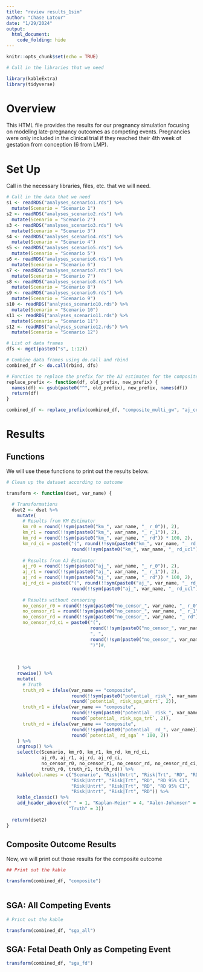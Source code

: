 ```yaml
---
title: "review results_1sim"
author: "Chase Latour"
date: "1/29/2024"
output: 
  html_document:
    code_folding: hide
---
```


```r
knitr::opts_chunk$set(echo = TRUE)

# Call in the libraries that we need

library(kableExtra)
library(tidyverse)

```

# Overview

This HTML file provides the results for our pregnancy simulation focusing on modeling late-pregnancy outcomes as competing events. Pregnancies were only included in the clinical trial if they reached their 4th week of gestation from conception (6 from LMP).

# Set Up

Call in the necessary libraries, files, etc. that we will need.

```r

# Call in the data that we need
s1 <- readRDS("analyses_scenario1.rds") %>% 
  mutate(Scenario = "Scenario 1")
s2 <- readRDS("analyses_scenario2.rds") %>% 
  mutate(Scenario = "Scenario 2")
s3 <- readRDS("analyses_scenario3.rds") %>% 
  mutate(Scenario = "Scenario 3")
s4 <- readRDS("analyses_scenario4.rds") %>% 
  mutate(Scenario = "Scenario 4")
s5 <- readRDS("analyses_scenario5.rds") %>% 
  mutate(Scenario = "Scenario 5")
s6 <- readRDS("analyses_scenario6.rds") %>% 
  mutate(Scenario = "Scenario 6")
s7 <- readRDS("analyses_scenario7.rds") %>% 
  mutate(Scenario = "Scenario 7")
s8 <- readRDS("analyses_scenario8.rds") %>% 
  mutate(Scenario = "Scenario 8")
s9 <- readRDS("analyses_scenario9.rds") %>% 
  mutate(Scenario = "Scenario 9")
s10 <- readRDS("analyses_scenario10.rds") %>% 
  mutate(Scenario = "Scenario 10")
s11 <- readRDS("analyses_scenario11.rds") %>% 
  mutate(Scenario = "Scenario 11")
s12 <- readRDS("analyses_scenario12.rds") %>% 
  mutate(Scenario = "Scenario 12")

# List of data frames
dfs <- mget(paste0("s", 1:12))

# Combine data frames using do.call and rbind
combined_df <- do.call(rbind, dfs)

# Function to replace the prefix for the AJ estimates for the composite outcome
replace_prefix <- function(df, old_prefix, new_prefix) {
  names(df) <- gsub(paste0("^", old_prefix), new_prefix, names(df))
  return(df)
}

combined_df <- replace_prefix(combined_df, "composite_multi_gw", "aj_composite_")

```

# Results

## Functions

We will use these functions to print out the results below.

```r


# Clean up the dataset according to outcome

transform <- function(dset, var_name) {

  # Transformations
  dset2 <- dset %>%
    mutate(
      # Results from KM Estimator
      km_r0 = round(!!sym(paste0("km_", var_name, "_ r_0")), 2),
      km_r1 = round(!!sym(paste0("km_", var_name, "_ r_1")), 2),
      km_rd = round(!!sym(paste0("km_", var_name, "_ rd")) * 100, 2),
      km_rd_ci = paste0("(", round(!!sym(paste0("km_", var_name, "_ rd_lcl"))*100,2), ", ",
                        round(!!sym(paste0("km_", var_name, "_ rd_ucl"))*100,2), ")"),
      
      # Results from AJ Estimator
      aj_r0 = round(!!sym(paste0("aj_", var_name, "_ r_0")), 2),
      aj_r1 = round(!!sym(paste0("aj_", var_name, "_ r_1")), 2),
      aj_rd = round(!!sym(paste0("aj_", var_name, "_ rd")) * 100, 2),
      aj_rd_ci = paste0("(", round(!!sym(paste0("aj_", var_name, "_ rd_lcl"))*100,2), ", ",
                        round(!!sym(paste0("aj_", var_name, "_ rd_ucl"))*100, 2), ")"),
      
      # Results without censoring
      no_censor_r0 = round(!!sym(paste0("no_censor_", var_name, "_ r_0")), 2),
      no_censor_r1 = round(!!sym(paste0("no_censor_", var_name, "_ r_1")), 2),
      no_censor_rd = round(!!sym(paste0("no_censor_", var_name, "_ rd")) * 100, 2),
      no_censor_rd_ci = paste0("(", 
                               round(!!sym(paste0("no_censor_", var_name, "_ rd_lcl"))*100, 2),
                               ", ",
                               round(!!sym(paste0("no_censor_", var_name, "_ rd_lcl"))*100, 2),
                               ")")#,
      
      
      
    ) %>% 
    rowwise() %>% 
    mutate(
      # Truth
      truth_r0 = ifelse(var_name == "composite",
                        round(!!sym(paste0("potential_ risk_", var_name, "_untrt")), 2),
                        round(`potential_ risk_sga_untrt`, 2)),
      truth_r1 = ifelse(var_name == "composite",
                        round(!!sym(paste0("potential_ risk_", var_name, "_trt")), 2),
                        round(`potential_ risk_sga_trt`, 2)),
      truth_rd = ifelse(var_name == "composite",
                        round(!!sym(paste0("potential_ rd_", var_name)) * 100, 2),
                        round(`potential_ rd_sga` * 100, 2))
    ) %>% 
    ungroup() %>% 
    select(c(Scenario, km_r0, km_r1, km_rd, km_rd_ci,
             aj_r0, aj_r1, aj_rd, aj_rd_ci,
             no_censor_r0, no_censor_r1, no_censor_rd, no_censor_rd_ci,
             truth_r0, truth_r1, truth_rd)) %>%
    kable(col.names = c("Scenario", "Risk|Untrt", "Risk|Trt", "RD", "RD 95% CI",
                        "Risk|Untrt", "Risk|Trt", "RD", "RD 95% CI",
                        "Risk|Untrt", "Risk|Trt", "RD", "RD 95% CI",
                        "Risk|Untrt", "Risk|Trt", "RD")) %>%
    kable_classic() %>%
    add_header_above(c(" " = 1, "Kaplan-Meier" = 4, "Aalen-Johansen" = 4, "No Censoring" = 4,
                       "Truth" = 3))
  
  return(dset2)
}

```

## Composite Outcome Results

Now, we will print out those results for the composite outcome


```r

## Print out the kable 

transform(combined_df, "composite")
  

```


## SGA: All Competing Events

```r

# Print out the kable

transform(combined_df, "sga_all")


```


## SGA: Fetal Death Only as Competing Event


```r

transform(combined_df, "sga_fd")

```

